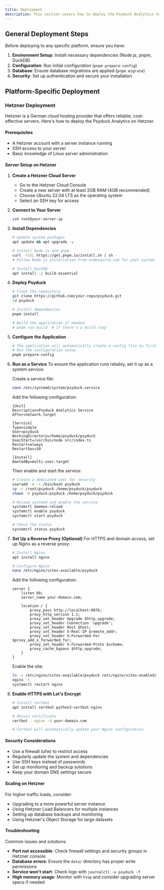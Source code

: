 ```yaml
---
title: Deployment
description: This section covers how to deploy the Psyduck Analytics to various hosting platforms.
---
```


## General Deployment Steps

Before deploying to any specific platform, ensure you have:

1. **Environment Setup**: Install necessary dependencies (Node.js, pnpm, DuckDB)
2. **Configuration**: Run initial configuration (`pnpm prepare-config`)
3. **Database**: Ensure database migrations are applied (`pnpm migrate`)
4. **Security**: Set up authentication and secure your installation

## Platform-Specific Deployment

### Hetzner Deployment

Hetzner is a German cloud hosting provider that offers reliable, cost-effective servers. Here's how to deploy the Psyduck Analytics on Hetzner.

#### Prerequisites

- A Hetzner account with a server instance running
- SSH access to your server
- Basic knowledge of Linux server administration

#### Server Setup on Hetzner

1. **Create a Hetzner Cloud Server**
   - Go to the Hetzner Cloud Console
   - Create a new server with at least 2GB RAM (4GB recommended)
   - Choose Ubuntu 22.04 LTS as the operating system
   - Select an SSH key for access

2. **Connect to Your Server**
   ```bash
   ssh root@your-server-ip
   ```

3. **Install Dependencies**
   ```bash
   # Update system packages
   apt update && apt upgrade -y
   
   # Install Node.js and pnpm
   curl -fsSL https://get.pnpm.io/install.sh | sh -
   # Follow Node.js installation from nodesource.com for your system
   
   # Install DuckDB
   apt install -y build-essential
   ```

4. **Deploy Psyduck**
   ```bash
   # Clone the repository
   git clone https://github.com/your-repo/psyduck.git
   cd psyduck
   
   # Install dependencies
   pnpm install
   
   # Build the application if needed
   # pnpm run build  # if there's a build step
   ```

5. **Configure the Application**
   ```bash
   # The application will automatically create a config file on first run
   # Run the configuration setup
   pnpm prepare-config
   ```

6. **Run as a Service**
   To ensure the application runs reliably, set it up as a system service:
   
   Create a service file:
   ```bash
   nano /etc/systemd/system/psyduck.service
   ```
   
   Add the following configuration:
   ```
   [Unit]
   Description=Psyduck Analytics Service
   After=network.target
   
   [Service]
   Type=simple
   User=psyduck
   WorkingDirectory=/home/psyduck/psyduck
   ExecStart=/usr/bin/node src/index.ts
   Restart=always
   RestartSec=10
   
   [Install]
   WantedBy=multi-user.target
   ```
   
   Then enable and start the service:
   ```bash
   # Create a dedicated user for security
   useradd -m -s /bin/bash psyduck
   cp -r /root/psyduck /home/psyduck/psyduck
   chown -R psyduck:psyduck /home/psyduck/psyduck
   
   # Reload systemd and enable the service
   systemctl daemon-reload
   systemctl enable psyduck
   systemctl start psyduck
   
   # Check the status
   systemctl status psyduck
   ```

7. **Set Up a Reverse Proxy (Optional)**
   For HTTPS and domain access, set up Nginx as a reverse proxy:
   
   ```bash
   # Install Nginx
   apt install nginx
   
   # Configure Nginx
   nano /etc/nginx/sites-available/psyduck
   ```
   
   Add the following configuration:
   ```
   server {
       listen 80;
       server_name your-domain.com;
       
       location / {
           proxy_pass http://localhost:9876;
           proxy_http_version 1.1;
           proxy_set_header Upgrade $http_upgrade;
           proxy_set_header Connection 'upgrade';
           proxy_set_header Host $host;
           proxy_set_header X-Real-IP $remote_addr;
           proxy_set_header X-Forwarded-For $proxy_add_x_forwarded_for;
           proxy_set_header X-Forwarded-Proto $scheme;
           proxy_cache_bypass $http_upgrade;
       }
   }
   ```
   
   Enable the site:
   ```bash
   ln -s /etc/nginx/sites-available/psyduck /etc/nginx/sites-enabled/
   nginx -t
   systemctl restart nginx
   ```

8. **Enable HTTPS with Let's Encrypt**
   ```bash
   # Install Certbot
   apt install certbot python3-certbot-nginx
   
   # Obtain certificate
   certbot --nginx -d your-domain.com
   
   # Certbot will automatically update your Nginx configuration
   ```

#### Security Considerations

- Use a firewall (ufw) to restrict access
- Regularly update the system and dependencies
- Use SSH keys instead of passwords
- Set up monitoring and backup solutions
- Keep your domain DNS settings secure

#### Scaling on Hetzner

For higher traffic loads, consider:

- Upgrading to a more powerful server instance
- Using Hetzner Load Balancers for multiple instances
- Setting up database backups and monitoring
- Using Hetzner's Object Storage for large datasets

#### Troubleshooting

Common issues and solutions:

- **Port not accessible**: Check firewall settings and security groups in Hetzner console
- **Database errors**: Ensure the `data/` directory has proper write permissions
- **Service won't start**: Check logs with `journalctl -u psyduck -f`
- **High memory usage**: Monitor with `htop` and consider upgrading server specs if needed